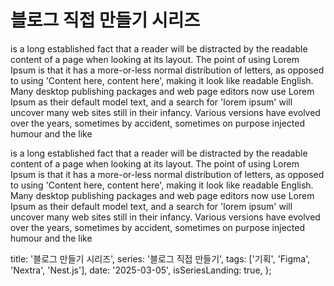 # 블로그 직접 만들기 시리즈

is a long established fact that a reader will be distracted by the readable content
of a page when looking at its layout.
The point of using Lorem Ipsum is that it has a more-or-less normal distribution of letters,
as opposed to using 'Content here, content here', making it look like readable English.
Many desktop publishing packages and web page editors now use Lorem Ipsum as their default model text,
and a search for 'lorem ipsum' will uncover many web sites still in their infancy.
Various versions have evolved over the years, sometimes by accident, sometimes on purpose
injected humour and the like

is a long established fact that a reader will be distracted by the readable content
of a page when looking at its layout.
The point of using Lorem Ipsum is that it has a more-or-less normal distribution of letters,
as opposed to using 'Content here, content here', making it look like readable English.
Many desktop publishing packages and web page editors now use Lorem Ipsum as their default model text,
and a search for 'lorem ipsum' will uncover many web sites still in their infancy.
Various versions have evolved over the years, sometimes by accident, sometimes on purpose
injected humour and the like

  title: '블로그 만들기 시리즈',
  series: '블로그 직접 만들기',
  tags: ['기획', 'Figma', 'Nextra', 'Nest.js'],
  date: '2025-03-05',
  isSeriesLanding: true,
};
